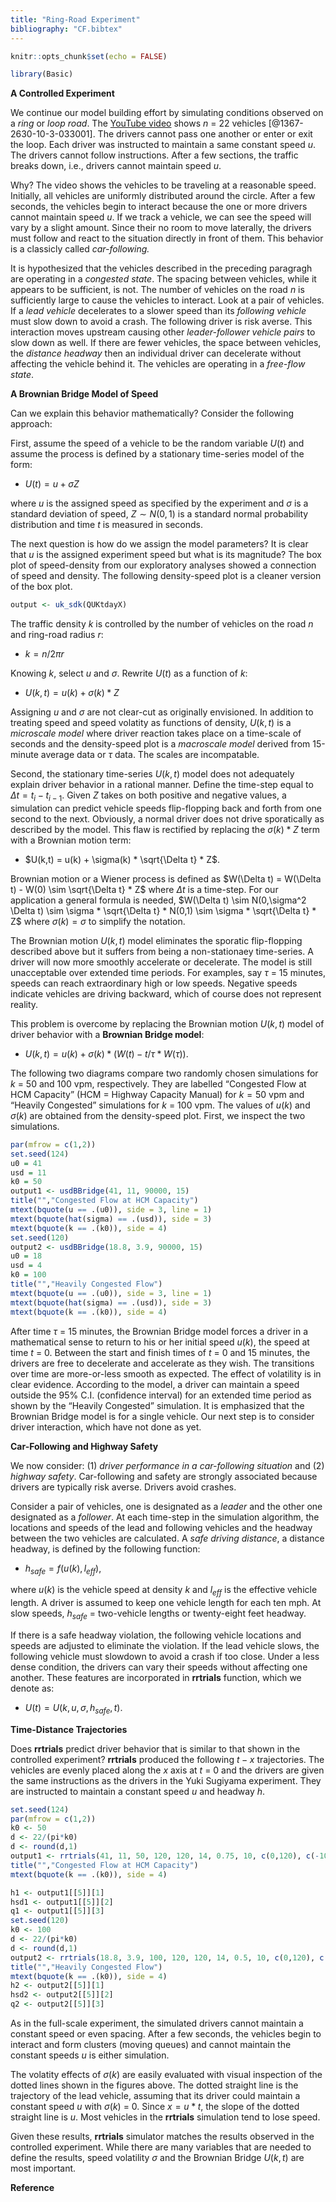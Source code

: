 ```yaml
---
title: "Ring-Road Experiment"
bibliography: "CF.bibtex"
---
```


```r
knitr::opts_chunk$set(echo = FALSE)
```

```r
library(Basic)
```

__A Controlled Experiment__

We continue our model building effort by simulating conditions observed on a  _ring_ or _loop road_. The [YouTube video](https://www.youtube.com/watch?v=7wm-pZp_mi0) shows $n$ = 22 vehicles [@1367-2630-10-3-033001].  The drivers cannot pass one another or enter or exit the loop.  Each driver was instructed to maintain a same constant speed $u$. The drivers cannot follow instructions. After a few sections, the traffic breaks down, i.e., drivers cannot maintain speed $u.$ 

Why? The video shows the vehicles to be traveling at a reasonable speed. Initially, all vehicles are uniformly distributed around the circle. After a few seconds,  the vehicles begin to interact because the one or more drivers cannot maintain  speed $u$. If we track a vehicle, we can see the speed will vary by a slight amount. Since their no room to move laterally, the drivers must follow and react to the situation directly in front of them. This behavior is a classicly called  _car-following._ 

It is hypothesized that the vehicles described in the preceding paragragh are operating  in a _congested state_. The spacing between vehicles, while it appears to be sufficient, is not.  The number of vehicles on the road $n$ is sufficiently large to cause the vehicles to interact. Look at a pair of vehicles. If a _lead vehicle_ decelerates to a slower speed than its _following vehicle_ must slow down to avoid a crash. The following driver is risk averse. This interaction moves upstream causing other _leader-follower vehicle pairs_ to slow down as well.  If there are fewer vehicles, the space between vehicles, the _distance headway_ then an individual driver can decelerate  without affecting the vehicle behind it. The vehicles are operating in a _free-flow state_. 

__A Brownian Bridge Model of Speed__

Can we explain this behavior mathematically? Consider the following approach:

First, assume  the speed of a vehicle to be the random variable $U(t)$ and assume the process is defined by a stationary time-series model of the  form: 

* $U(t) =  u + \sigma Z$ 

where $u$ is the assigned speed as specified by the experiment and $\sigma$ is a standard deviation of speed, $Z  \sim N(0,1)$ is a standard normal probability distribution and time $t$ is measured in seconds.  

The next question is how do we assign the model parameters? It is clear that $u$ is the assigned experiment speed but what is its magnitude?  The box plot of speed-density  from our exploratory analyses  showed a connection of speed and density.  The following density-speed plot is a cleaner version of the box plot. 

```r
output <- uk_sdk(QUKtdayX)
```

The traffic density $k$ is controlled by the number of vehicles on the road $n$ and ring-road radius $r$:

* $k = n/2\pi r$

Knowing $k$, select $u$ and $\sigma$. Rewrite $U(t)$ as a function of $k$: 

* $U(k,t)  =  u(k) + \sigma(k) * Z$

Assigning $u$ and $\sigma$ are not clear-cut as originally envisioned. In addition to treating speed and speed volatity  as functions of density,  $U(k, t)$ is a _microscale model_ where driver reaction takes place on a time-scale of seconds and  the density-speed plot is a _macroscale model_ derived from 15-minute average data or $\tau$ data.  The scales are incompatable.

Second, the stationary time-series $U(k,t)$ model does not adequately explain driver behavior in a rational manner. Define the time-step equal to $\Delta t = t_i - t_{i-1}$.  Given $Z$ takes on both positive and negative values, a simulation can predict vehicle speeds  flip-flopping back and forth from one second to the next. Obviously, a normal driver does not drive sporatically as described by the model. This flaw is rectified by replacing the $\sigma(k) * Z$ term with a Brownian motion term:

* $U(k,t) = u(k) + \sigma(k)  * \sqrt{\Delta t} * Z$.

Brownian motion or a Wiener process is defined as $W(\Delta t) = W(\Delta t) - W(0)  \sim \sqrt{\Delta t} * Z$ where $\Delta t$ is a time-step. For our application a general formula is needed, $W(\Delta t) \sim N(0,\sigma^2 \Delta t) \sim \sigma * \sqrt{\Delta t} * N(0,1) \sim \sigma * \sqrt{\Delta t} * Z$ where $\sigma(k) = \sigma$ to simplify the notation.

The Brownian motion $U(k,t)$ model eliminates the sporatic flip-flopping described above but it suffers from being a non-stationaey time-series. A driver will now more smoothly accelerate or decelerate. The model is still unacceptable over extended time periods.  For examples, say $\tau$ = 15 minutes,  speeds can reach extraordinary high or low speeds. Negative speeds indicate vehicles are  driving backward, which of course does not represent reality.

This problem is overcome by replacing the Brownian motion $U(k,t)$ model of driver behavior with a __Brownian Bridge model__:

* $U(k,t) = u(k) + \sigma(k) * (W(t) - t/\tau * W(\tau))$.

The following two diagrams compare two randomly chosen simulations for $k$ = 50 and 100 vpm, respectively. They are labelled  "Congested Flow at HCM Capacity" (HCM = Highway Capacity Manual) for $k = 50$ vpm and "Heavily Congested" simulations for $k$ = 100 vpm. The values of $u(k)$ and $\sigma(k)$ are obtained from the density-speed plot. First, we inspect the two simulations.


```r
par(mfrow = c(1,2))
set.seed(124)
u0 = 41
usd = 11
k0 = 50
output1 <- usdBBridge(41, 11, 90000, 15)
title("","Congested Flow at HCM Capacity")
mtext(bquote(u == .(u0)), side = 3, line = 1)
mtext(bquote(hat(sigma) == .(usd)), side = 3)
mtext(bquote(k == .(k0)), side = 4)
set.seed(120)
output2 <- usdBBridge(18.8, 3.9, 90000, 15)
u0 = 18
usd = 4
k0 = 100
title("","Heavily Congested Flow")
mtext(bquote(u == .(u0)), side = 3, line = 1)
mtext(bquote(hat(sigma) == .(usd)), side = 3)
mtext(bquote(k == .(k0)), side = 4)
```

After time $\tau$ = 15 minutes, the Brownian Bridge model forces a driver in a mathematical sense to return to his or her initial speed $u(k)$, the speed at time $t$ = 0. Between the start and finish times of $t$ = 0 and 15 minutes, the drivers are free to decelerate and accelerate as they wish. The transitions over time are more-or-less smooth as expected. The effect of volatility is in clear evidence. According to the model, a driver can maintain a speed outside the 95% C.I. (confidence interval) for an extended time period as shown by the "Heavily Congested" simulation. It is emphasized that the Brownian Bridge model is for a single vehicle. Our next step is to consider driver interaction, which have not done as yet.

__Car-Following and Highway Safety__

We now consider: (1) _driver performance in a car-following situation_ and (2) _highway safety_.  Car-following and safety are strongly associated because drivers are typically risk averse. Drivers avoid crashes.  

Consider a pair of vehicles, one is designated as a _leader_ and the other one designated as a  _follower_. At each time-step in the simulation algorithm, the locations and speeds of the lead and following vehicles and the headway between the two vehicles are calculated. A _safe driving distance_, a distance headway, is defined by the following function:

* $h_{safe} = f(u(k), l_{eff})$, 

where  $u(k)$ is the vehicle speed at density $k$ and $l_{eff}$ is the effective vehicle length. A driver is assumed to keep one vehicle length for each ten mph.  At slow speeds, $h_{safe}$ = two-vehicle lengths or twenty-eight feet headway.  

If there is a safe headway violation, the following vehicle locations and speeds are adjusted to eliminate the violation. If the lead vehicle slows, the following vehicle  must slowdown to avoid a crash if too close. Under a less dense condition, the drivers can vary their speeds without affecting one another. These features are incorporated in __rrtrials__ function, which we denote as:

* $U(t) = U(k, u, \sigma, h_{safe}, t)$.

__Time-Distance Trajectories__

Does __rrtrials__ predict driver behavior that is similar to that shown in the controlled experiment? __rrtrials__  produced the following $t-x$ trajectories. The vehicles are evenly placed along the $x$ axis at $t$ = 0 and the drivers are given the same instructions as the drivers in the Yuki Sugiyama experiment. They are instructed to maintain a constant speed $u$ and headway $h$.   

```r
set.seed(124)
par(mfrow = c(1,2))
k0 <- 50
d <- 22/(pi*k0)
d <- round(d,1)
output1 <- rrtrials(41, 11, 50, 120, 120, 14, 0.75, 10, c(0,120), c(-1000, 7500))
title("","Congested Flow at HCM Capacity")
mtext(bquote(k == .(k0)), side = 4)

h1 <- output1[[5]][1]
hsd1 <- output1[[5]][2]
q1 <- output1[[5]][3]
set.seed(120)
k0 <- 100
d <- 22/(pi*k0)
d <- round(d,1)
output2 <- rrtrials(18.8, 3.9, 100, 120, 120, 14, 0.5, 10, c(0,120), c(-500, 3500))
title("","Heavily Congested Flow")
mtext(bquote(k == .(k0)), side = 4)
h2 <- output2[[5]][1]
hsd2 <- output2[[5]][2]
q2 <- output2[[5]][3]
```

As in the full-scale experiment, the simulated drivers cannot maintain a constant speed or even spacing. After a few seconds, the vehicles begin to interact and form clusters (moving queues) and cannot maintain the constant speeds $u$ is either simulation. 

The volatity effects of $\sigma(k)$ are easily evaluated with visual inspection of the dotted  lines shown in the figures above. The dotted straight line is the trajectory of  the lead vehicle, assuming that its driver could maintain a constant speed $u$ with $\sigma(k)$ = 0. Since $x = u * t$, the slope of the dotted straight line is $u$. Most vehicles in the __rrtrials__ simulation tend to lose speed.

Given these results, __rrtrials__ simulator matches the results observed in the controlled experiment. While there are many variables that are needed to define the results, speed volatility $\sigma$ and the Brownian Bridge $U(k,t)$ are most important.




__Reference__